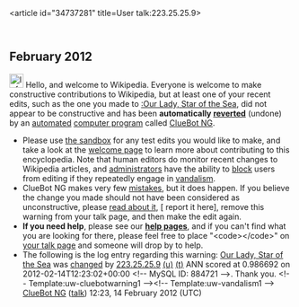 <article id="34737281" title=User talk:223.25.25.9>
	<talkpage id="34737281" title="User talk:223.25.25.9">


== February 2012 ==
[[Image:Information.svg|left|25px|alt=|link=]] Hello, and welcome to Wikipedia. Everyone is welcome to make constructive contributions to Wikipedia, but at least one of your recent edits, such as the one you made to [[:Our Lady, Star of the Sea]], did not appear to be constructive and has been '''automatically [[Help:Reverting|reverted]]''' (undone) by an [[automated]] [[computer program]] called [[User:ClueBot NG|ClueBot NG]]. 
* Please use [[Wikipedia:Sandbox|the sandbox]] for any test edits you would like to make, and take a look at the [[Wikipedia:Introduction|welcome page]] to learn more about contributing to this encyclopedia. Note that human editors do monitor recent changes to Wikipedia articles, and [[WP:ADMINS|administrators]] have the ability to [[WP:BLOCK|block]] users from editing if they repeatedly engage in [[WP:vandalism|vandalism]].
* ClueBot NG makes very few [[User:ClueBot NG#Information About False Positives|mistakes]], but it does happen. If you believe the change you made should not have been considered as unconstructive, please [[User:ClueBot NG#Information About False Positives|read about it]], [{{User:ClueBot NG/Warnings/FPReport|884721}} report it here], remove this warning from your talk page, and then make the edit again.
*'''If you need help''', please see our '''[[Help:Contents|help pages]]''', and if you can't find what you are looking for there, please feel free to place &quot;&lt;code&gt;{{tl|helpme}}&lt;/code&gt;&quot; on [[Special:MyTalk|your talk page]] and someone will drop by to help.
* The following is the log entry regarding this warning: [[Our Lady, Star of the Sea]] was [http://en.wikipedia.org/w/index.php?title=Our+Lady%2C+Star+of+the+Sea&amp;diff=476821442&amp;oldid=476177686 changed] by [[Special:Contributions/223.25.25.9|223.25.25.9]] [[User:223.25.25.9|(u)]] [[User talk:223.25.25.9|(t)]] ANN scored at 0.986692 on 2012-02-14T12:23:02+00:00 &lt;!-- MySQL ID: 884721 --&gt;. Thank you. &lt;!-- Template:uw-cluebotwarning1 --&gt;&lt;!-- Template:uw-vandalism1 --&gt; [[User:ClueBot NG|ClueBot NG]] ([[User talk:ClueBot NG|talk]]) 12:23, 14 February 2012 (UTC)
	</talkpage>
</article>
